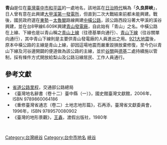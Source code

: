 '''青山'''是位在[[臺灣|臺灣]][[臺中市|臺中市]][[和平區_(台灣)|和平區]]的一處地名，該地區在[[台灣日治時代|日治時代]]稱為「'''久良屏峽'''」，日人曾有意在此興建[[大甲溪第一發電所|大甲溪第一發電所]]，但直到二次大戰結束前都未能興建。戰後，國民政府選在[[東勢區|東勢]]－[[太魯閣國家公園|太魯閣]]路線興建[[中橫公路|中橫公路]]，該公路西段沿著大甲溪的溪谷興建，並在台8甲線6.609K興建[[台灣電力股份有限公司大甲溪發電廠青山分廠|青山發電廠]]，自此始有「青山」之名。中橫公路在上線、下線也是以青山稱之[[台8線|青山上線]]（往德基單向通行）、[[台8線#甲線|青山下線]]（往谷關單向通行），其中青山下線則是主要供青山發電廠的人員進出之用。[[921大地震|921大地震]]後，原本中橫公路的主線是青山上線，卻因這場地震而嚴重毀損放棄修復，至今仍以青山下線及河谷邊開闢的便道做為該公路的主線，並於[[谷關|谷關]]與[[德基|德基]]二處持續施以管制，採有條件方式開放給梨山及公路沿線居民、工作人員通行。

==參考文獻==
*[http://www.thb.gov.tw/TM/Files/MainRoad_1020326.xls 省道公路里程]，交通部公路總局
*《臺灣地名辭書（卷十二）臺中縣（一）》，國史館臺灣文獻館，2006年，ISBN 9789860064186
*《重修臺灣省通志（卷二）土地志地形篇》，石再添，臺灣省文獻委員會，1996年，ISBN 9789570080902
*《臺灣的地形景觀》，[[王鑫_(學者)|王鑫]]，渡假出版社，1980年
<br><!---這個<br>代碼不要拿掉，否則模板會與上方參考文獻靠太近，閱讀有礙美觀。-->
{{中橫公路}}

[[Category:台灣峽谷|Category:台灣峽谷]]
[[Category:台中市地名|Category:台中市地名]]
[[Category:和平區地理_(臺灣)|峽谷]]